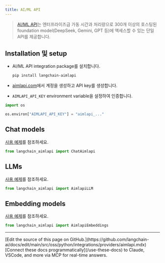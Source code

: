 ```yaml
---
title: AI/ML API
---
```


>[AI/ML API](https://aimlapi.com/app/?utm_source=langchain&utm_medium=github&utm_campaign=integration)는 엔터프라이즈급 가동 시간과 처리량으로 300개 이상의 호스팅된 foundation model(DeepSeek, Gemini, GPT 등)에 액세스할 수 있는 단일 API를 제공합니다.

## Installation 및 setup

- AI/ML API integration package를 설치합니다.

  ```bash
  pip install langchain-aimlapi
  ```

- [aimlapi.com](https://aimlapi.com/app/?utm_source=langchain&utm_medium=github&utm_campaign=integration)에서 계정을 생성하고 API key를 생성합니다.
- `AIMLAPI_API_KEY` environment variable을 설정하여 인증합니다.

```python
import os

os.environ["AIMLAPI_API_KEY"] = "aimlapi_..."
```

## Chat models

[사용 예제](/oss/python/integrations/chat/aimlapi)를 참조하세요.

```python
from langchain_aimlapi import ChatAimlapi
```

## LLMs

[사용 예제](/oss/python/integrations/llms/aimlapi)를 참조하세요.

```python
from langchain_aimlapi import AimlapiLLM
```

## Embedding models

[사용 예제](/oss/python/integrations/text_embedding/aimlapi)를 참조하세요.

```python
from langchain_aimlapi import AimlapiEmbeddings
```

---

<Callout icon="pen-to-square" iconType="regular">
    [Edit the source of this page on GitHub.](https://github.com/langchain-ai/docs/edit/main/src/oss/python/integrations/providers/aimlapi.mdx)
</Callout>
<Tip icon="terminal" iconType="regular">
    [Connect these docs programmatically](/use-these-docs) to Claude, VSCode, and more via MCP for    real-time answers.
</Tip>
